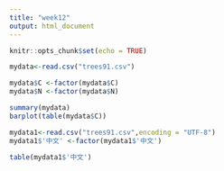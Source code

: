 ```yaml
---
title: "week12"
output: html_document
---
```


```r
knitr::opts_chunk$set(echo = TRUE)
```




```r

mydata<-read.csv("trees91.csv")

mydata$C <-factor(mydata$C)
mydata$N <-factor(mydata$N)

summary(mydata)
barplot(table(mydata$C))

```


```r
mydata1<-read.csv("trees91.csv",encoding = "UTF-8")
mydata1$'中文' <-factor(mydata1$'中文')

table(mydata1$'中文')
```

